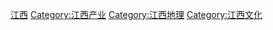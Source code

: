 [[Category:中国各省旅游|江西]]
[[Category:江西产业|Category:江西产业]]
[[Category:江西地理|Category:江西地理]]
[[Category:江西文化|Category:江西文化]]